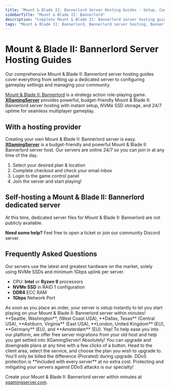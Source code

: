 ```yaml
---
title: "Mount & Blade II: Bannerlord Server Hosting Guides - Setup, Configuration & Management"
sidebarTitle: "Mount & Blade II: Bannerlord"
description: "Complete Mount & Blade II: Bannerlord server hosting guides covering dedicated server setup, configuration settings, and troubleshooting."
tags: "Mount & Blade II: Bannerlord, Bannerlord server hosting, Bannerlord dedicated server, Bannerlord multiplayer"
---
```


# Mount & Blade II: Bannerlord Server Hosting Guides

Our comprehensive Mount & Blade II: Bannerlord server hosting guides cover everything from setting up a dedicated server to configuring gameplay settings and managing your community.

[Mount & Blade II: Bannerlord](https://store.steampowered.com/app/261550/Mount__Blade_II_Bannerlord/) is a strategy action role-playing game. **[XGamingServer](https://xgamingserver.com/)** provides powerful, budget-friendly Mount & Blade II: Bannerlord server hosting with instant setup, NVMe SSD storage, and 24/7 uptime for seamless multiplayer gameplay.

## With a hosting provider
Creating your own Mount & Blade II: Bannerlord server is easy. **[XGamingServer](https://xgamingserver.com/)** is a budget-friendly and powerful Mount & Blade II: Bannerlord server host. Our servers are online 24/7 so you can join in at any time of the day.

1. Select your desired plan & location
2. Complete checkout and check your email inbox
3. Login to the game control panel
4. Join the server and start playing!

## Self-hosting a Mount & Blade II: Bannerlord dedicated server

At this time, dedicated server files for Mount & Blade II: Bannerlord are not publicly available.

**Need some help?** Feel free to open a ticket or join our community Discord server.

## Frequently Asked Questions

<AccordionGroup>

<Accordion title="What are the specs on the servers?">
Our servers use the latest and greatest hardware on the market, solely using NVMe SSDs and minimum 1Gbps uplink per server.

- CPU: **Intel** or **Ryzen 9** processors
- **NVMe SSD** in RAID 1 configuration
- **DDR4** ECC RAM
- **1Gbps** Network Port
</Accordion>

<Accordion title="How long does setup take?">
As soon as you place an order, your server is setup instantly to let you start playing on your Mount & Blade II: Bannerlord server within minutes!
</Accordion>

<Accordion title="What locations are the servers in?">
**Seattle, Washington**, (West Coast USA), **Dallas, Texas** (Central USA), **Ashburn, Virginia** (East USA), **London, United Kingdom** (EU), **Germany** (EU), and **Amsterdam** (EU).
</Accordion>

<Accordion title="Can I migrate my existing server to XGamingServer?">
Yep! To help ease you into our platform, we offer free server migrations from your old host and help you get settled into XGamingServer!
</Accordion>

<Accordion title="Can I upgrade/downgrade my server later on?">
Absolutely! You can upgrade and downgrade plans at any time with a few clicks of a button. Head to the client area, select the service, and choose the plan you wish to upgrade to. You'll only be billed the difference (Prorated) during upgrade.
</Accordion>

<Accordion title="Are the servers DDoS protected?">
DDoS protection is **included with every server** at no extra cost. Protecting and mitigating your servers against DDoS attacks is our specialty!
</Accordion>

</AccordionGroup>

Create your Mount & Blade II: Bannerlord server within minutes at [xgamingserver.com](https://xgamingserver.com/).
